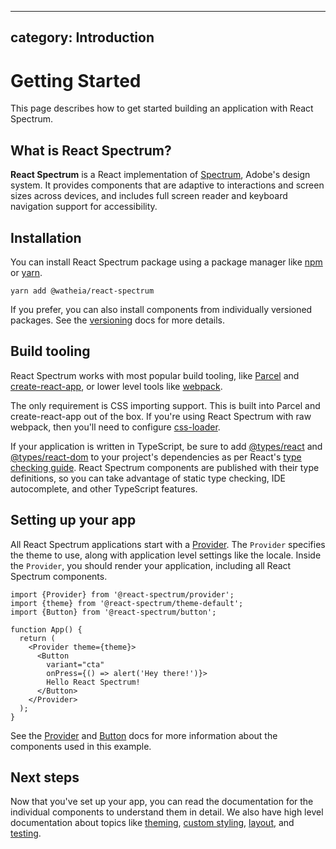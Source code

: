 <!-- Copyright 2020 Adobe. All rights reserved.
This file is licensed to you under the Apache License, Version 2.0 (the "License");
you may not use this file except in compliance with the License. You may obtain a copy
of the License at http://www.apache.org/licenses/LICENSE-2.0
Unless required by applicable law or agreed to in writing, software distributed under
the License is distributed on an "AS IS" BASIS, WITHOUT WARRANTIES OR REPRESENTATIONS
OF ANY KIND, either express or implied. See the License for the specific language
governing permissions and limitations under the License. -->


---
category: Introduction
---

# Getting Started

This page describes how to get started building an application with React Spectrum.

## What is React Spectrum?

**React Spectrum** is a React implementation of [Spectrum](https://spectrum.adobe.com/), Adobe's design system.
It provides components that are adaptive to interactions and screen sizes across devices, and includes full
screen reader and keyboard navigation support for accessibility.

## Installation

You can install React Spectrum package using a package manager like [npm](https://docs.npmjs.com/cli/npm) or
[yarn](https://classic.yarnpkg.com/lang/en/).

```
yarn add @watheia/react-spectrum
```

If you prefer, you can also install components from individually versioned packages. See the [versioning](versioning.html)
docs for more details.

## Build tooling

React Spectrum works with most popular build tooling, like [Parcel](https://parceljs.org) and
[create-react-app](https://create-react-app.dev), or lower level tools like [webpack](https://webpack.js.org/).

The only requirement is CSS importing support. This is built into Parcel and create-react-app out of the box.
If you're using React Spectrum with raw webpack, then you'll need to configure [css-loader](https://webpack.js.org/loaders/css-loader/).

If your application is written in TypeScript, be sure to add [@types/react](https://www.npmjs.com/package/@types/react) and [@types/react-dom](https://www.npmjs.com/package/@types/react-dom) to your project's dependencies as per React's [type checking guide](https://reactjs.org/docs/static-type-checking.html#type-definitions). React Spectrum components are published with their type definitions, so you can take advantage of static type checking, IDE autocomplete, and other TypeScript features.

## Setting up your app

All React Spectrum applications start with a [Provider](Provider.html). The `Provider` specifies the theme to use,
along with application level settings like the locale. Inside the `Provider`, you should render your application,
including all React Spectrum components.

```tsx example
import {Provider} from '@react-spectrum/provider';
import {theme} from '@react-spectrum/theme-default';
import {Button} from '@react-spectrum/button';

function App() {
  return (
    <Provider theme={theme}>
      <Button
        variant="cta"
        onPress={() => alert('Hey there!')}>
        Hello React Spectrum!
      </Button>
    </Provider>
  );
}
```

See the [Provider](Provider.html) and [Button](Button.html) docs for more information about the components used in this example.

## Next steps

Now that you've set up your app, you can read the documentation for the individual components to understand them in detail.
We also have high level documentation about topics like [theming](theming.html), [custom styling](styling.html),
[layout](layout.html), and [testing](testing.html).
